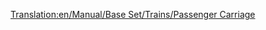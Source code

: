 [[Translation:en/Manual/Base Set/Trains/Passenger Carriage]]
{{pl/Manual/Base Set/Trains/Wagony|NormalCost=£ 1,447 ($ 2,894)
|Picture= [[File:en/Manual/Base Set/Trains/Passengercarriage.png]] [[File:en/Manual/Base Set/Trains/Passengercarriagex.png]] [[File:en/Manual/Base Set/Trains/Passengercarriagetoyland.png]]
|Name=Wagon pasażerski
|NormalWeight=25 / 27 t
|NormalCapacity=40 pasażerów
|MonoCost="
|MonoWeight=25 / 27 t
|MonoCapacity=45 pasażerów
|MagCost="
|MagWeight=25 / 27 t
|MagCapacity=47 pasażerów
|Description=Po prostu twój typowy 'przewoźnik' <small>''(carrier)''</small> ludzi. Składa się <small>''(Consists)''</small> z lekkiej ramy <small>''(framework)''</small> z ławkami w środku. Na ławkach ludzie zasypiają, czytają lub rozmawiają, aż dotrą do celu.
}}